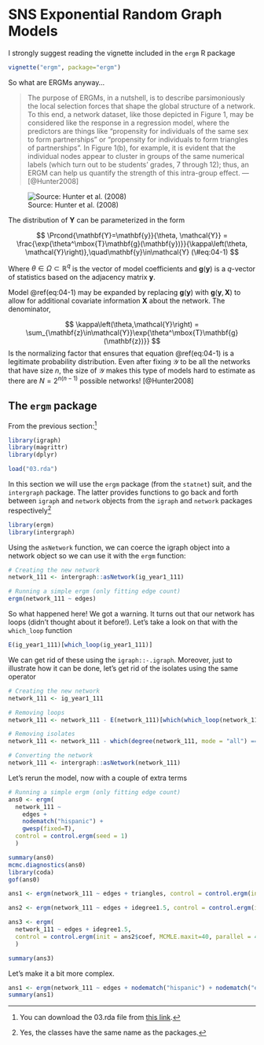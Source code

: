 # SNS Exponential Random Graph Models

I strongly suggest reading the vignette included in the `ergm` R package

```r
vignette("ergm", package="ergm")
```

So what are ERGMs anyway...

> The purpose of ERGMs, in a nutshell, is to describe parsimoniously the local selection forces
that shape the global structure of a network. To this end, a network dataset, like those
depicted in Figure 1, may be considered like the response in a regression model, where the
predictors are things like “propensity for individuals of the same sex to form partnerships” or
“propensity for individuals to form triangles of partnerships”. In Figure 1(b), for example, it
is evident that the individual nodes appear to cluster in groups of the same numerical labels
(which turn out to be students’ grades, 7 through 12); thus, an ERGM can help us quantify
the strength of this intra-group effect.  --- [@Hunter2008]

![Source: Hunter et al. (2008)](hunter2008.png)

The distribution of $\mathbf{Y}$ can be parameterized in the form

$$
\Prcond{\mathbf{Y}=\mathbf{y}}{\theta, \mathcal{Y}} = \frac{\exp{\theta^\mbox{T}\mathbf{g}(\mathbf{y})}}{\kappa\left(\theta, \mathcal{Y}\right)},\quad\mathbf{y}\in\mathcal{Y}
(\#eq:04-1)
$$

Where $\theta\in\Omega\subset\mathbb{R}^q$ is the vector of model coefficients and $\mathbf{g}(\mathbf{y})$ is a *q*-vector of statistics based on the adjacency matrix $\mathbf{y}$.

Model \@ref(eq:04-1) may be expanded by replacing $\mathbf{g}(\mathbf{y})$ with $\mathbf{g}(\mathbf{y}, \mathbf{X})$ to allow for additional covariate information $\mathbf{X}$ about the network. The denominator,

$$
\kappa\left(\theta,\mathcal{Y}\right) = \sum_{\mathbf{z}\in\mathcal{Y}}\exp{\theta^\mbox{T}\mathbf{g}(\mathbf{z})}}
$$
Is the normalizing factor that ensures that equation \@ref(eq:04-1) is a legitimate probability distribution. Even after fixing $\mathcal{Y}$ to be all the networks that have size $n$, the size of $\mathcal{Y}$ makes this type of models hard to estimate as there are $N = 2^{n(n-1)}$ possible networks! [@Hunter2008]

## The `ergm` package

From the previous section:^[You can download the 03.rda file from [this link](https://github.com/gvegayon/appliedsnar).]

```r
library(igraph)
library(magrittr)
library(dplyr)

load("03.rda")
```


In this section we will use the `ergm` package (from the `statnet`) suit, and the `intergraph` package. The latter provides functions to go back and forth between `igraph` and `network` objects from the `igraph` and `network` packages respectively^[Yes, the classes have the same name as the packages.]

```r
library(ergm)
library(intergraph)
```

Using the `asNetwork` function, we can coerce the igraph object into a network object so we can use it with the `ergm` function:

```r
# Creating the new network
network_111 <- intergraph::asNetwork(ig_year1_111)

# Running a simple ergm (only fitting edge count)
ergm(network_111 ~ edges)
```

So what happened here! We got a warning. It turns out that our network has loops (didn't thought about it before!). Let's take a look on that with the `which_loop` function

```r
E(ig_year1_111)[which_loop(ig_year1_111)]
```

We can get rid of these using the `igraph::-.igraph`. Moreover, just to illustrate how it can be done, let's get rid of the isolates using the same operator

```r
# Creating the new network
network_111 <- ig_year1_111

# Removing loops
network_111 <- network_111 - E(network_111)[which(which_loop(network_111))]

# Removing isolates
network_111 <- network_111 - which(degree(network_111, mode = "all") == 0)

# Converting the network
network_111 <- intergraph::asNetwork(network_111)
```

Let's rerun the model, now with a couple of extra terms

```r
# Running a simple ergm (only fitting edge count)
ans0 <- ergm(
  network_111 ~
    edges +
    nodematch("hispanic") +
    gwesp(fixed=T),
  control = control.ergm(seed = 1)
  )

summary(ans0)
mcmc.diagnostics(ans0)
library(coda)
gof(ans0)

ans1 <- ergm(network_111 ~ edges + triangles, control = control.ergm(init = ans0$coef))

ans2 <- ergm(network_111 ~ edges + idegree1.5, control = control.ergm(init = ans1$coef, MCMLE.maxit=40))

ans3 <- ergm(
  network_111 ~ edges + idegree1.5,
  control = control.ergm(init = ans2$coef, MCMLE.maxit=40, parallel = 4L)
  )

summary(ans3)
```

Let's make it a bit more complex. 

```r
ans1 <- ergm(network_111 ~ edges + nodematch("hispanic") + nodematch("eversmk1"))
summary(ans1)
```